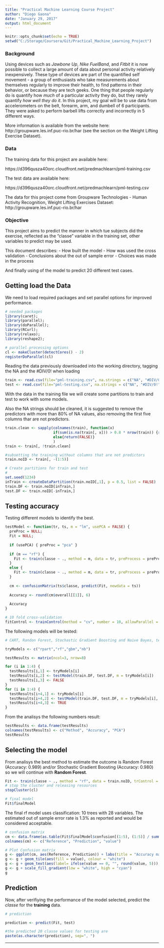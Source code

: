 ```yaml
---
title: "Practical Machine Learning Course Project"
author: "Diego Gaona"
date: "January 29, 2017"
output: html_document
---
```


```r
knitr::opts_chunk$set(echo = TRUE)
setwd("C:/Storage/Coursera/Git/Practical_Machine_Learning_Project")
```

### Background

Using devices such as *Jawbone Up*, *Nike FuelBand*, and *Fitbit* it is now possible to collect a large amount of data about personal activity relatively inexpensively. These type of devices are part of the quantified self movement - a group of enthusiasts who take measurements about themselves regularly to improve their health, to find patterns in their behavior, or because they are tech geeks. One thing that people regularly do is quantify how *much* of a particular activity they do, but they rarely quantify *how well they do it*. In this project, my goal will be to use data from accelerometers on the belt, forearm, arm, and dumbell of 6 participants. They were asked to perform barbell lifts correctly and incorrectly in 5 different ways.

More information is available from the website here: http://groupware.les.inf.puc-rio.br/har (see the section on the Weight Lifting Exercise Dataset).

### Data

The training data for this project are available here:

https://d396qusza40orc.cloudfront.net/predmachlearn/pml-training.csv

The test data are available here:

https://d396qusza40orc.cloudfront.net/predmachlearn/pml-testing.csv

The data for this project come from Groupware Technologies - Human Activity Recognition, Weight Lifting Exercises Dataset: http://groupware.les.inf.puc-rio.br/har

### Objective

This project aims to predict the manner in which tue subjects did the exercise, reflected as the "classe" variable in the training set, other variables to predict may be used.

This document describes: 
- How built the model 
- How was used the cross validation
- Conclusions about the out of sample error
- Choices was made in the process 

And finally using of the model to predict 20 different test cases.

## Getting load the Data

We need to load required packages and set parallel options for improved performance.

```r
# needed packages
library(caret);
library(parallel); 
library(doParallel); 
library(RCurl);
library(relaxo);
library(reshape2);

# parallel processing options
cl <- makeCluster(detectCores() - 2)
registerDoParallel(cl)
```

Reading the data previously downloaded into the working directory, tagging the NA and the #DIV/0! when loading

```r
train <- read.csv(file="pml-training.csv", na.strings = c("NA", "#DIV/0!"))
test <- read.csv(file="pml-testing.csv", na.strings = c("NA", "#DIV/0!"))

```

With the data in the training file we will create some partitions to train and test to work with some models.

Also the NA strings should be cleaned, it is suggested to remove the predictors with more than 80% of NA values, also removing the first five columns thar are not predictors.

```r

train.clean <- sapply(colnames(train), function(x) 
                      if(sum(is.na(train[, x])) > 0.8 * nrow(train)) {return(TRUE)} 
                      else{return(FALSE)}
                      )
train <- train[, !train.clean]

#subsetting the training without columns that are not predictors
train.noID <- train[, -(1:5)]

# Create partitions for train and test
# 
set.seed(1234)
inTrain <- createDataPartition(train.noID[,1], p = 0.5, list = FALSE)
train.DF <- train.noID[inTrain,]
test.DF <- train.noID[-inTrain,]
```

## Testing accuracy

Testing different models to identify the best. 

```r

testModel <- function(tr, ts, m = "lm", usePCA = FALSE) {
  preProc = NULL;
  Fit = NULL;
  
  if (usePCA) { preProc = "pca" }
  
  if (m == "rf") {
    Fit <- train(classe ~ ., method = m, data = tr, preProcess = preProc, trControl = fitControl, ntree = 10)
  }
  else {
    Fit <- train(classe ~ ., method = m, data = tr, preProcess = preProc, trControl = fitControl)
  }
  
  cm <- confusionMatrix(ts$classe, predict(Fit, newdata = ts))
  
  Accuracy <- round(cm$overall[[1]], 6)
  
  Accuracy
}
```


```r

# 10 fold cross-validation
fitControl <- trainControl(method = "cv", number = 10, allowParallel = TRUE)

```

The following models will be tested:

```r
# CART, Randon Forest, Stochastic Gradient Boosting and Naive Bayes, testing without and with PCA.

tryModels <- c("rpart","rf","gbm","nb")

```

```r

testResults <- matrix(ncol=3, nrow=8)

for (i in 1:4) {
  testResults[i,1] <- tryModels[i]
  testResults[i,2] <- testModel(train.DF, test.DF, m = tryModels[i])
  testResults[i,3] <- FALSE
}
for (i in 1:4) {
  testResults[i+4,1] <- tryModels[i]
  testResults[i+4,2] <- testModel(train.DF, test.DF, m = tryModels[i], usePCA = TRUE)
  testResults[i+4,3] <- TRUE
}
```

From the analisys the following numbers result:

```r
testResults <- data.frame(testResults)
colnames(testResults) <- c("Method", "Accuracy", "PCA")
testResults
```

## Selecting the model

From analisys  the best method to estimate the outcome is Random Forest (Accuracy: 0.989) and/or Stochastic Gradient Boosting (Accuracy: 0.980) so we will continue with **Random Forest**. 

```r
Fit <- train(classe ~ ., method = "rf", data = train.noID, trControl = fitControl, ntree = 10)
# stop the cluster and releasing resources
stopCluster(cl)

# final model
Fit$finalModel
```

The final rf model uses classification: 10 trees with 28 variables. 
The estimated out of sample error rate is 1.3% as reported and would be considered acceptable.

```r

# confusion matrix
cm <- data.frame(as.table(Fit$finalModel$confusion[(1:5), (1:5)] / summary(train.noID$classe)))
colnames(cm) <- c("Reference", "Prediction", "value")

# Plot Confusion matrix
g <- ggplot(cm, aes(Reference, Prediction)) + labs(title = "Accuracy matrix")
g <- g + geom_tile(aes(fill = value), colour = "white")
g <- g + geom_text(aes(label= ifelse(value == 0, "", round(value, 5))), color = "black", size = 3)
g <- g + scale_fill_gradient(low = "white", high = "cyan")
g
```

## Prediction

Now, after verifiying the performance of the model selected, predict the *classe* for the **training** data.

```r
# prediction

``` 

```r
prediction <- predict(Fit, test)

#the predicted 20 classe values for testing are
paste(as.character(prediction), sep=", ")
```

---